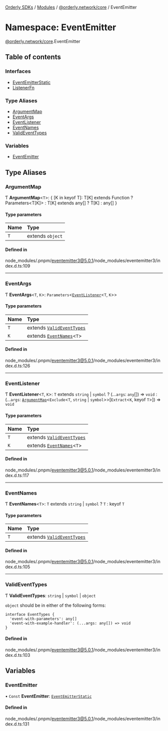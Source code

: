 [Orderly SDKs](./../README) / [Modules](./../modules) / [@orderly.network/core](./orderly_network_core) / EventEmitter

# Namespace: EventEmitter

[@orderly.network/core](./orderly_network_core).EventEmitter

## Table of contents

### Interfaces

- [EventEmitterStatic](./../interfaces/orderly_network_core.EventEmitter.EventEmitterStatic)
- [ListenerFn](./../interfaces/orderly_network_core.EventEmitter.ListenerFn)

### Type Aliases

- [ArgumentMap](./orderly_network_core.EventEmitter#argumentmap)
- [EventArgs](./orderly_network_core.EventEmitter#eventargs)
- [EventListener](./orderly_network_core.EventEmitter#eventlistener)
- [EventNames](./orderly_network_core.EventEmitter#eventnames)
- [ValidEventTypes](./orderly_network_core.EventEmitter#valideventtypes)

### Variables

- [EventEmitter](./orderly_network_core.EventEmitter#eventemitter)

## Type Aliases

### ArgumentMap

Ƭ **ArgumentMap**\<`T`\>: \{ [K in keyof T]: T[K] extends Function ? Parameters\<T[K]\> : T[K] extends any[] ? T[K] : any[] }

#### Type parameters

| Name | Type |
| :------ | :------ |
| `T` | extends `object` |

#### Defined in

node_modules/.pnpm/eventemitter3@5.0.1/node_modules/eventemitter3/index.d.ts:109

___

### EventArgs

Ƭ **EventArgs**\<`T`, `K`\>: `Parameters`\<[`EventListener`](./orderly_network_core.EventEmitter#eventlistener)\<`T`, `K`\>\>

#### Type parameters

| Name | Type |
| :------ | :------ |
| `T` | extends [`ValidEventTypes`](./orderly_network_core.EventEmitter#valideventtypes) |
| `K` | extends [`EventNames`](./orderly_network_core.EventEmitter#eventnames)\<`T`\> |

#### Defined in

node_modules/.pnpm/eventemitter3@5.0.1/node_modules/eventemitter3/index.d.ts:126

___

### EventListener

Ƭ **EventListener**\<`T`, `K`\>: `T` extends `string` \| `symbol` ? (...`args`: `any`[]) => `void` : (...`args`: [`ArgumentMap`](./orderly_network_core.EventEmitter#argumentmap)\<`Exclude`\<`T`, `string` \| `symbol`\>\>[`Extract`\<`K`, keyof `T`\>]) => `void`

#### Type parameters

| Name | Type |
| :------ | :------ |
| `T` | extends [`ValidEventTypes`](./orderly_network_core.EventEmitter#valideventtypes) |
| `K` | extends [`EventNames`](./orderly_network_core.EventEmitter#eventnames)\<`T`\> |

#### Defined in

node_modules/.pnpm/eventemitter3@5.0.1/node_modules/eventemitter3/index.d.ts:117

___

### EventNames

Ƭ **EventNames**\<`T`\>: `T` extends `string` \| `symbol` ? `T` : keyof `T`

#### Type parameters

| Name | Type |
| :------ | :------ |
| `T` | extends [`ValidEventTypes`](./orderly_network_core.EventEmitter#valideventtypes) |

#### Defined in

node_modules/.pnpm/eventemitter3@5.0.1/node_modules/eventemitter3/index.d.ts:105

___

### ValidEventTypes

Ƭ **ValidEventTypes**: `string` \| `symbol` \| `object`

`object` should be in either of the following forms:
```
interface EventTypes {
  'event-with-parameters': any[]
  'event-with-example-handler': (...args: any[]) => void
}
```

#### Defined in

node_modules/.pnpm/eventemitter3@5.0.1/node_modules/eventemitter3/index.d.ts:103

## Variables

### EventEmitter

• `Const` **EventEmitter**: [`EventEmitterStatic`](./../interfaces/orderly_network_core.EventEmitter.EventEmitterStatic)

#### Defined in

node_modules/.pnpm/eventemitter3@5.0.1/node_modules/eventemitter3/index.d.ts:131
